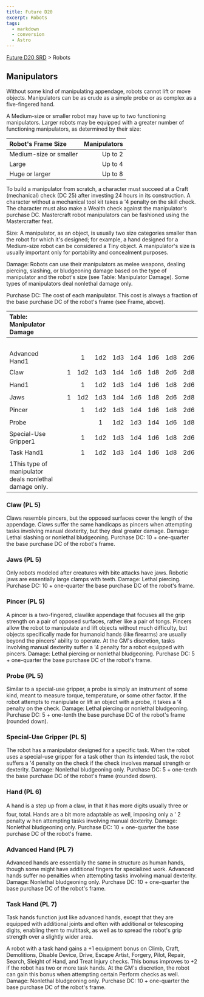 ```yaml
---
title: Future D20
excerpt: Robots
tags:
  - markdown
  - conversion
  - Astro
---
```






[Future D20 SRD]( / ) > Robots




## Manipulators


Without some kind of manipulating appendage, robots cannot lift or move objects. Manipulators can be as crude as a simple probe or as complex as a five-fingered hand.


A Medium-size or smaller robot may have up to two functioning manipulators. Larger robots may be equipped with a greater number of functioning manipulators, as determined by their size:


| Robot's Frame Size | Manipulators |
| :-------------------- | --------------: |
| Medium-size or smaller | Up to 2 |
| Large | Up to 4 |
| Huge or larger | Up to 8 |



To build a manipulator from scratch, a character must succeed at a Craft (mechanical) check (DC 25) after investing 24 hours in its construction. A character without a mechanical tool kit takes a '4 penalty on the skill check. The character must also make a Wealth check against the manipulator's purchase DC. Mastercraft robot manipulators can be fashioned using the Mastercrafter feat.


Size: A manipulator, as an object, is usually two size categories smaller than the robot for which it's designed; for example, a hand designed for a Medium-size robot can be considered a Tiny object. A manipulator's size is usually important only for portability and concealment purposes.


Damage: Robots can use their manipulators as melee weapons, dealing piercing, slashing, or bludgeoning damage based on the type of manipulator and the robot's size (see Table: Manipulator Damage). Some types of manipulators deal nonlethal damage only.


Purchase DC: The cost of each manipulator. This cost is always a fraction of the base purchase DC of the robot's frame (see Frame, above).


| Table: Manipulator Damage |  |  |  |  |  |  |  |  |  |
| :--------------------------- | :--: | :--: | :--: | :--: | :--: | :--: | :--: | :--: | --: |
|  |  |  |  |  |  |  |  |  |  |
|  |  |  |  |  |  |  |  |  |  |
|  |  |  |  |  |  |  |  |  |  |
|  |  |  |  |  |  |  |  |  |  |
|  |  |  |  |  |  |  |  |  |  |
| Advanced Hand1 |  |  | 1 | 1d2 | 1d3 | 1d4 | 1d6 | 1d8 | 2d6 |
| Claw |  | 1 | 1d2 | 1d3 | 1d4 | 1d6 | 1d8 | 2d6 | 2d8 |
| Hand1 |  |  | 1 | 1d2 | 1d3 | 1d4 | 1d6 | 1d8 | 2d6 |
| Jaws |  | 1 | 1d2 | 1d3 | 1d4 | 1d6 | 1d8 | 2d6 | 2d8 |
| Pincer |  |  | 1 | 1d2 | 1d3 | 1d4 | 1d6 | 1d8 | 2d6 |
| Probe |  |  |  | 1 | 1d2 | 1d3 | 1d4 | 1d6 | 1d8 |
| Special-Use Gripper1 |  |  | 1 | 1d2 | 1d3 | 1d4 | 1d6 | 1d8 | 2d6 |
| Task Hand1 |  |  | 1 | 1d2 | 1d3 | 1d4 | 1d6 | 1d8 | 2d6 |
| 1This type of manipulator deals nonlethal damage only. |  |  |  |  |  |  |  |  |  |



### Claw (PL 5)


Claws resemble pincers, but the opposed surfaces cover the length of the appendage. Claws suffer the same handicaps as pincers when attempting tasks involving manual dexterity, but they deal greater damage.
Damage: Lethal slashing or nonlethal bludgeoning.
Purchase DC: 10 + one-quarter the base purchase DC of the robot's frame.


### Jaws (PL 5)


Only robots modeled after creatures with bite attacks have jaws. Robotic jaws are essentially large clamps with teeth.
Damage: Lethal piercing.
Purchase DC: 10 + one-quarter the base purchase DC of the robot's frame.


### Pincer (PL 5)


A pincer is a two-fingered, clawlike appendage that focuses all the grip strength on a pair of opposed surfaces, rather like a pair of tongs. Pincers allow the robot to manipulate and lift objects without much difficulty, but objects specifically made for humanoid hands (like firearms) are usually beyond the pincers' ability to operate. At the GM's discretion, tasks involving manual dexterity suffer a '4 penalty for a robot equipped with pincers.
Damage: Lethal piercing or nonlethal bludgeoning.
Purchase DC: 5 + one-quarter the base purchase DC of the robot's frame.


### Probe (PL 5)


Similar to a special-use gripper, a probe is simply an instrument of some kind, meant to measure torque, temperature, or some other factor. If the robot attempts to manipulate or lift an object with a probe, it takes a '4 penalty on the check.
Damage: Lethal piercing or nonlethal bludgeoning.
Purchase DC: 5 + one-tenth the base purchase DC of the robot's frame (rounded down).


### Special-Use Gripper (PL 5)


The robot has a manipulator designed for a specific task. When the robot uses a special-use gripper for a task other than its intended task, the robot suffers a '4 penalty on the check if the check involves manual strength or dexterity.
Damage: Nonlethal bludgeoning only.
Purchase DC: 5 + one-tenth the base purchase DC of the robot's frame (rounded down).


### Hand (PL 6)


A hand is a step up from a claw, in that it has more digits usually three or four, total. Hands are a bit more adaptable as well, imposing only a ' 2 penalty w hen attempting tasks involving manual dexterity.
Damage: Nonlethal bludgeoning only.
Purchase DC: 10 + one-quarter the base purchase DC of the robot's frame.


### Advanced Hand (PL 7)


Advanced hands are essentially the same in structure as human hands, though some might have additional fingers for specialized work. Advanced hands suffer no penalties when attempting tasks involving manual dexterity.
Damage: Nonlethal bludgeoning only.
Purchase DC: 10 + one-quarter the base purchase DC of the robot's frame.


### Task Hand (PL 7)


Task hands function just like advanced hands, except that they are equipped with additional joints and often with additional or telescoping digits, enabling them to multitask, as well as to spread the robot's grip strength over a slightly wider area.


A robot with a task hand gains a +1 equipment bonus on Climb, Craft, Demolitions, Disable Device, Drive, Escape Artist, Forgery, Pilot, Repair, Search, Sleight of Hand, and Treat Injury checks. This bonus improves to +2 if the robot has two or more task hands. At the GM's discretion, the robot can gain this bonus when attempting certain Perform checks as well.
Damage: Nonlethal bludgeoning only.
Purchase DC: 10 + one-quarter the base purchase DC of the robot's frame.



